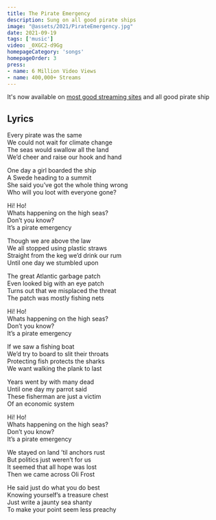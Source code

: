 ```yaml
---
title: The Pirate Emergency
description: Sung on all good pirate ships
image: "@assets/2021/PirateEmergency.jpg"
date: 2021-09-19
tags: ['music']
video: _0XGC2-d9Gg
homepageCategory: 'songs'
homepageOrder: 3
press:
- name: 6 Million Video Views
- name: 400,000+ Streams
---
```


It's now available on [most good streaming sites](https://olifro.st/links) and all good pirate ship

## Lyrics

Every pirate was the same  
We could not wait for climate change    
The seas would swallow all the land  
We’d cheer and raise our hook and hand  
  
One day a girl boarded the ship  
A Swede heading to a summit  
She said you’ve got the whole thing wrong  
Who will you loot with everyone gone?   
  
Hi! Ho!  
Whats happening on the high seas?  
Don’t you know?  
It’s a pirate emergency  
  
Though we are above the law  
We all stopped using plastic straws  
Straight from the keg we’d drink our rum  
Until one day we stumbled upon  
  
The great Atlantic garbage patch   
Even looked big with an eye patch  
Turns out that we misplaced the threat  
The patch was mostly fishing nets  
  
Hi! Ho!  
Whats happening on the high seas?  
Don’t you know?  
It’s a pirate emergency  
  
If we saw a fishing boat  
We’d try to board to slit their throats  
Protecting fish protects the sharks  
We want walking the plank to last   
  
Years went by with many dead  
Until one day my parrot said  
These fisherman are just a victim  
Of an economic system  
  
Hi! Ho!  
Whats happening on the high seas?  
Don’t you know?  
It’s a pirate emergency  
  
We stayed on land ’til anchors rust  
But politics just weren’t for us  
It seemed that all hope was lost  
Then we came across Oli Frost  
  
He said just do what you do best  
Knowing yourself’s a treasure chest  
Just write a jaunty sea shanty  
To make your point seem less preachy  